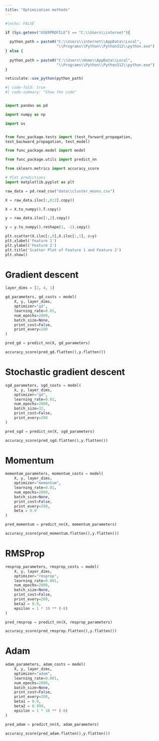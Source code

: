```yaml
---
title: "Optimization methods"
---
```


```r
#|echo: FALSE

if (Sys.getenv("USERPROFILE") == "C:\\Users\\internet"){
  
  python_path = paste0("C:\\Users\\internet\\AppData\\Local",
                       "\\Programs\\Python\\Python312\\python.exe")
} else {
  
  python_path = paste0("C:\\Users\\Home\\AppData\\Local",
                       "\\Programs\\Python\\Python312\\python.exe")
}

reticulate::use_python(python_path)

```

```python
#| code-fold: true
#| code-summary: "Show the code"


import pandas as pd

import numpy as np

import os


from func_package.tests import (test_forward_propagation,
test_backward_propagation, test_model)

from func_package.model import model

from func_package.utils import predict_nn

from sklearn.metrics import accuracy_score

# Plot predictions
import matplotlib.pyplot as plt

```


```python

raw_data = pd.read_csv("data\\cluster_moons.csv")

X = raw_data.iloc[:,0:2].copy()

X = X.to_numpy().T.copy()

y = raw_data.iloc[:,2].copy()

y = y.to_numpy().reshape(1, -1).copy()

```

```python

plt.scatter(X.iloc[:,0],X.iloc[:,1], c=y)
plt.xlabel('Feature 1')
plt.ylabel('Feature 2')
plt.title('Scatter Plot of Feature 1 and Feature 2')
plt.show()


```



# Gradient descent


```python

layer_dims = [2, 4, 1]

gd_parameters, gd_costs = model(
    X, y, layer_dims,
    optimizer="gd",
    learning_rate=0.01,
    num_epochs=2000,
    batch_size=None,
    print_cost=False,
    print_every=200
)

```

```python

pred_gd = predict_nn(X, gd_parameters)

accuracy_score(pred_gd.flatten(),y.flatten())

```



# Stochastic gradient descent


```python

sgd_parameters, sgd_costs = model(
    X, y, layer_dims,
    optimizer="gd",
    learning_rate=0.01,
    num_epochs=2000,
    batch_size=32,
    print_cost=False,
    print_every=200
)

```

```python

pred_sgd = predict_nn(X, sgd_parameters)

accuracy_score(pred_sgd.flatten(),y.flatten())

```



# Momentum

```python

momentum_parameters, momentum_costs = model(
    X, y, layer_dims,
    optimizer="momentum",
    learning_rate=0.01,
    num_epochs=2000,
    batch_size=None,
    print_cost=False,
    print_every=200,
    beta = 0.9
)

```

```python

pred_momentum = predict_nn(X, momentum_parameters)

accuracy_score(pred_momentum.flatten(),y.flatten())

```


# RMSProp


```python

rmsprop_parameters, rmsprop_costs = model(
    X, y, layer_dims,
    optimizer="rmsprop",
    learning_rate=0.001,
    num_epochs=2000,
    batch_size=None,
    print_cost=False,
    print_every=200,
    beta2 = 0.9,
    epsilon = 1 * 10 ** (-8)
)

```

```python

pred_rmsprop = predict_nn(X, rmsprop_parameters)

accuracy_score(pred_rmsprop.flatten(),y.flatten())

```


# Adam


```python

adam_parameters, adam_costs = model(
    X, y, layer_dims,
    optimizer="adam",
    learning_rate=0.001,
    num_epochs=2000,
    batch_size=None,
    print_cost=False,
    print_every=200,
    beta1 = 0.9,
    beta2 = 0.999,
    epsilon = 1 * 10 ** (-8)
)

```

```python

pred_adam = predict_nn(X, adam_parameters)

accuracy_score(pred_adam.flatten(),y.flatten())

```


